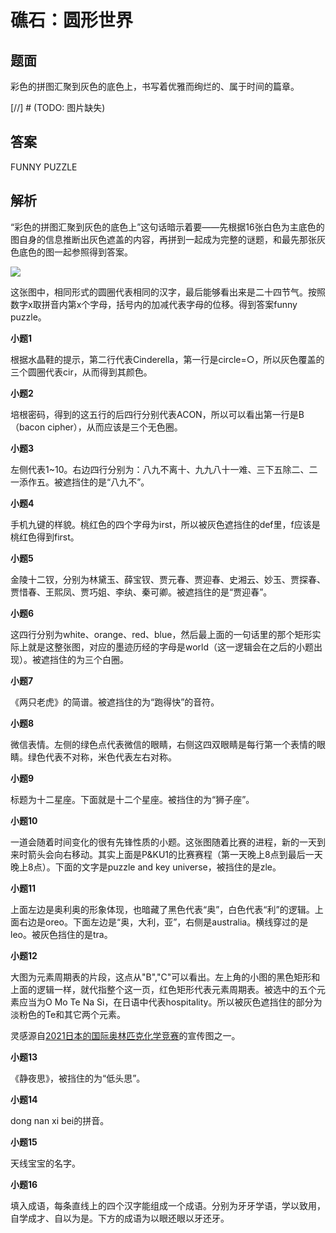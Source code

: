 # 礁石：圆形世界

## 题面

彩色的拼图汇聚到灰色的底色上，书写着优雅而绚烂的、属于时间的篇章。

[//]  # (TODO: 图片缺失)

## 答案

FUNNY PUZZLE

## 解析

“彩色的拼图汇聚到灰色的底色上”这句话暗示着要——先根据16张白色为主底色的图自身的信息推断出灰色遮盖的内容，再拼到一起成为完整的谜题，和最先那张灰色底色的图一起参照得到答案。

![](./04-jiao-shi-yuan-xing-shi-jie.assets/image_2.webp)

这张图中，相同形式的圆圈代表相同的汉字，最后能够看出来是二十四节气。按照数字x取拼音内第x个字母，括号内的加减代表字母的位移。得到答案funny puzzle。



**小题1**


根据水晶鞋的提示，第二行代表Cinderella，第一行是circle=○，所以灰色覆盖的三个圆圈代表cir，从而得到其颜色。



**小题2**


培根密码，得到的这五行的后四行分别代表ACON，所以可以看出第一行是B（bacon cipher），从而应该是三个无色圈。



**小题3**


左侧代表1\~10。右边四行分别为：八九不离十、九九八十一难、三下五除二、二一添作五。被遮挡住的是“八九不”。



**小题4**


手机九键的样貌。桃红色的四个字母为irst，所以被灰色遮挡住的def里，f应该是桃红色得到first。



**小题5**


金陵十二钗，分别为林黛玉、薛宝钗、贾元春、贾迎春、史湘云、妙玉、贾探春、贾惜春、王熙凤、贾巧姐、李纨、秦可卿。被遮挡住的是“贾迎春”。



**小题6**


这四行分别为white、orange、red、blue，然后最上面的一句话里的那个矩形实际上就是这整张图，对应的墨迹历经的字母是world（这一逻辑会在之后的小题出现）。被遮挡住的为三个白圈。



**小题7**


《两只老虎》的简谱。被遮挡住的为“跑得快”的音符。



**小题8**


微信表情。左侧的绿色点代表微信的眼睛，右侧这四双眼睛是每行第一个表情的眼睛。绿色代表不对称，米色代表左右对称。



**小题9**


标题为十二星座。下面就是十二个星座。被挡住的为“狮子座”。



**小题10**


一道会随着时间变化的很有先锋性质的小题。这张图随着比赛的进程，新的一天到来时箭头会向右移动。其实上面是P\&KU1的比赛赛程（第一天晚上8点到最后一天晚上8点）。下面的文字是puzzle and key universe，被挡住的是zle。



**小题11**


上面左边是奥利奥的形象体现，也暗藏了黑色代表“奥”，白色代表“利”的逻辑。上面右边是oreo。下面左边是“奥，大利，亚”，右侧是australia。横线穿过的是leo。被灰色挡住的是tra。



**小题12**


大图为元素周期表的片段，这点从"B","C"可以看出。左上角的小图的黑色矩形和上面的逻辑一样，就代指整个这一页，红色矩形代表元素周期表。被选中的五个元素应当为O Mo Te Na Si，在日语中代表hospitality。所以被灰色遮挡住的部分为淡粉色的Te和其它两个元素。

灵感源自[2021日本的国际奥林匹克化学竞赛](http://www.icho2021.org/)的宣传图之一。



**小题13**


《静夜思》，被挡住的为“低头思”。



**小题14**

dong nan xi bei的拼音。



**小题15**


天线宝宝的名字。



**小题16**


填入成语，每条直线上的四个汉字能组成一个成语。分别为牙牙学语，学以致用，自学成才、自以为是。下方的成语为以眼还眼以牙还牙。

